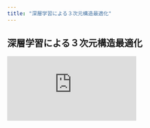 ```yaml
---
title: "深層学習による３次元構造最適化"
---
```

## 深層学習による３次元構造最適化

<div className="wrapper">
<div class="video-wrapper">
<iframe className='youtube' 
src="https://www.youtube.com/embed/sJb7XmfN6Mk
?loop=0
&playlist=sJb7XmfN6Mk
&autoplay=0
&mute=1
&rel=0
&modestbranding=1"
frameborder="0" allowfullscreen>
</iframe>

</div>
</div>